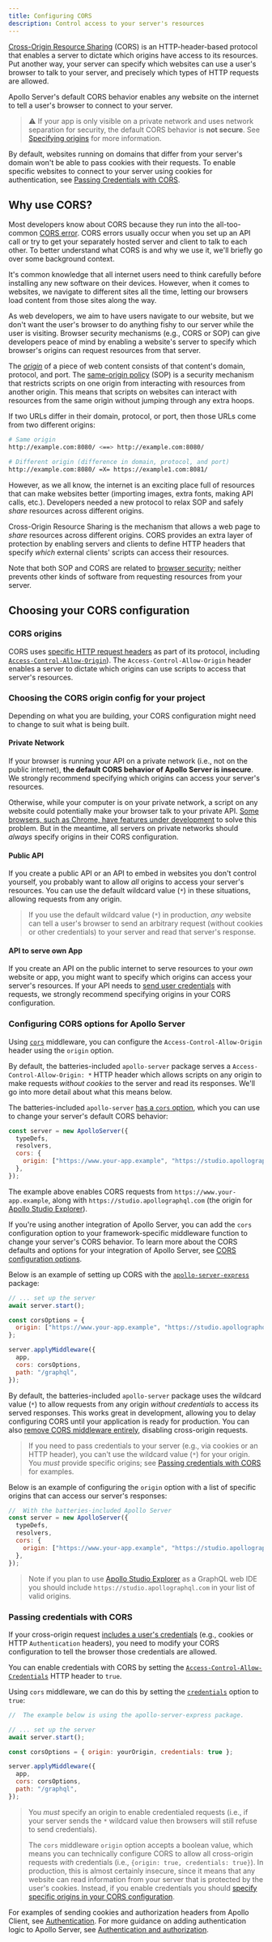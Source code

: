 ```yaml
---
title: Configuring CORS
description: Control access to your server's resources
---
```


[Cross-Origin Resource Sharing](https://developer.mozilla.org/en-US/docs/Web/HTTP/CORS) (CORS) is an HTTP-header-based protocol that enables a server to dictate which origins have access to its resources. Put another way, your server can specify which websites can use a user's browser to talk to your server, and precisely which types of HTTP requests are allowed.

Apollo Server's default CORS behavior enables any website on the internet to tell a user's browser to connect to your server.

> ⚠️ If your app is only visible on a private network and uses network separation for security, the default CORS behavior is **not secure**. See [Specifying origins](#specifying-origins) for more information.

By default, websites running on domains that differ from your server's domain won't be able to pass cookies with their requests.  To enable specific websites to connect to your server using cookies for authentication, see [Passing Credentials with CORS](#passing-credentials-with-cors).

## Why use CORS?

Most developers know about CORS because they run into the all-too-common [CORS error](https://developer.mozilla.org/en-US/docs/Web/HTTP/CORS/Errors). CORS errors usually occur when you set up an API call or try to get your separately hosted server and client to talk to each other. To better understand what CORS is and why we use it, we'll briefly go over some background context.

It's common knowledge that all internet users need to think carefully before installing any new software on their devices. However, when it comes to websites, we navigate to different sites all the time, letting our browsers load content from those sites along the way.

As web developers, we aim to have users navigate to our website, but we don't want the user's browser to do anything fishy to our server while the user is visiting. Browser security mechanisms (e.g., CORS or SOP) can give developers peace of mind by enabling a website's server to specify which browser's origins can request resources from that server.

The [_origin_](https://developer.mozilla.org/en-US/docs/Web/Security/Same-origin_policy#definition_of_an_origin) of a piece of web content consists of that content's domain, protocol, and port. The [same-origin policy](https://developer.mozilla.org/en-US/docs/Web/Security/Same-origin_policy) (SOP) is a security mechanism that restricts scripts on one origin from interacting with resources from another origin. This means that scripts on websites can interact with resources from the same origin without jumping through any extra hoops.

If two URLs differ in their domain, protocol, or port, then those URLs come from two different origins:
```bash
# Same origin
http://example.com:8080/ <==> http://example.com:8080/

# Different origin (difference in domain, protocol, and port)
http://example.com:8080/ =X= https://example1.com:8081/
```

However, as we all know, the internet is an exciting place full of resources that can make websites better (importing images, extra fonts, making API calls, etc.).  Developers needed a new protocol to relax SOP and safely _share_ resources across different origins.

Cross-Origin Resource Sharing is the mechanism that allows a web page to  _share_ resources across different origins. CORS provides an extra layer of protection by enabling servers and clients to define HTTP headers that specify _which_ external clients' scripts can access their resources.

Note that both SOP and CORS are related to [browser security](https://developer.mozilla.org/en-US/docs/Web/Security#security-related_glossary_terms); neither prevents other kinds of software from requesting resources from your server.

## Choosing your CORS configuration

### CORS origins

CORS uses [specific HTTP request headers](https://developer.mozilla.org/en-US/docs/Web/HTTP/CORS#the_http_response_headers) as part of its protocol, including [`Access-Control-Allow-Origin`](https://developer.mozilla.org/en-US/docs/Web/HTTP/Headers/Access-Control-Allow-Origin)). The `Access-Control-Allow-Origin` header enables a server to dictate which origins can use scripts to access that server's resources.


### Choosing the CORS origin config for your project
Depending on what you are building, your CORS configuration might need to change to suit what is being built.

#### Private Network
If your browser is running your API on a private network (i.e., not on the public internet), **the default CORS behavior of Apollo Server is insecure**. We strongly recommend specifying which origins can access your server's resources.

Otherwise, while your computer is on your private network, a script on any website could potentially make your browser talk to your private API. [Some browsers, such as Chrome, have features under development](https://wicg.github.io/private-network-access/) to solve this problem. But in the meantime, all servers on private networks should *always* specify origins in their CORS configuration.

#### Public API

If you create a public API or an API to embed in websites you don't control yourself, you probably want to allow _all_ origins to access your server's resources. You can use the default wildcard value (`*`) in these situations, allowing requests from any origin.

> If you use the default wildcard value (`*`) in production, _any_ website can tell a user's browser to send an arbitrary request (without cookies or other credentials) to your server and read that server's response.

#### API to serve own App

If you create an API on the public internet to serve resources to your _own_ website or app, you might want to specify which origins can access your server's resources. If your API needs to [send user credentials](#passing-credentials-with-cors) with requests, we strongly recommend specifying origins in your CORS configuration.

###  Configuring CORS options for Apollo Server

Using [`cors`](https://github.com/expressjs/cors#configuration-options) middleware, you can configure the `Access-Control-Allow-Origin` header using the `origin` option.

By default, the batteries-included `apollo-server` package serves a  `Access-Control-Allow-Origin: *` HTTP header which allows scripts on any origin to make requests _without cookies_ to the server and read its responses. We'll go into more detail about what this means below.

The batteries-included `apollo-server` [has a `cors` option](../api/apollo-server/#cors), which you can use to change your server's default CORS behavior:

```js
const server = new ApolloServer({
  typeDefs,
  resolvers,
  cors: {
    origin: ["https://www.your-app.example", "https://studio.apollographql.com"]
  },
});
```

The example above enables CORS requests from `https://www.your-app.example`, along with `https://studio.apollographql.com` (the origin for [Apollo Studio Explorer](https://www.apollographql.com/docs/studio/explorer/explorer/)).

If you're using another integration of Apollo Server, you can add the `cors` configuration option to your framework-specific middleware function to change your server's CORS behavior. To learn more about the CORS defaults and options for your integration of Apollo Server, see [CORS configuration options](../api/apollo-server/#cors-1).

Below is an example of setting up CORS with the [`apollo-server-express`](../integrations/middleware#swapping-out-apollo-server) package:

```js
// ... set up the server
await server.start();

const corsOptions = {
  origin: ["https://www.your-app.example", "https://studio.apollographql.com"]
};

server.applyMiddleware({
  app,
  cors: corsOptions,
  path: "/graphql",
});
```

By default, the batteries-included `apollo-server` package uses the wildcard value (`*`) to allow requests from any origin _without credentials_ to access its served responses. This works great in development, allowing you to delay configuring CORS until your application is ready for production. You can also [remove CORS middleware entirely](../api/apollo-server#cors), disabling cross-origin requests.

> If you need to pass credentials to your server (e.g., via cookies or an HTTP header), you can't use the wildcard value (`*`) for your origin. You _must_ provide specific origins; see [Passing credentials with CORS](#passing-credentials-with-cors) for examples.

Below is an example of configuring the `origin` option with a list of specific origins that can access our server's responses:

```js
//  With the batteries-included Apollo Server
const server = new ApolloServer({
  typeDefs,
  resolvers,
  cors: {
    origin: ["https://www.your-app.example", "https://studio.apollographql.com"]
  },
});
```

> Note if you plan to use [Apollo Studio Explorer](https://www.apollographql.com/docs/studio/explorer/explorer/) as a GraphQL web IDE you should include `https://studio.apollographql.com` in your list of valid origins.


### Passing credentials with CORS

If your cross-origin request [includes a user's credentials](https://developer.mozilla.org/en-US/docs/Web/API/Request/credentials) (e.g., cookies or HTTP `Authentication` headers), you need to modify your CORS configuration to tell the browser those credentials are allowed.

You can enable credentials with CORS by setting the [`Access-Control-Allow-Credentials`](https://developer.mozilla.org/en-US/docs/Web/HTTP/Headers/Access-Control-Allow-Credentials) HTTP header to `true`.

Using `cors` middleware, we can do this by setting the [`credentials`](https://github.com/expressjs/cors#configuration-options) option to `true`:

```js
//  The example below is using the apollo-server-express package.

// ... set up the server
await server.start();

const corsOptions = { origin: yourOrigin, credentials: true };

server.applyMiddleware({
  app,
  cors: corsOptions,
  path: "/graphql",
});
```

> You *must* specify an origin to enable credentialed requests (i.e., if your server sends the `*` wildcard value then browsers will still refuse to send credentials).
>
>The `cors` middleware `origin` option accepts a boolean value, which means you can technically configure CORS to allow all cross-origin requests _with_ credentials (i.e., `{origin: true, credentials: true}`). In production, this is almost certainly insecure, since it means that any website can read information from your server that is protected by the user's cookies. Instead, if you enable credentials you should [specify specific origins in your CORS configuration](#configuring-origins).

For examples of sending cookies and authorization headers from Apollo Client, see [Authentication](/react/networking/authentication/). For more guidance on adding authentication logic to Apollo Server, see [Authentication and authorization](./authentication).
